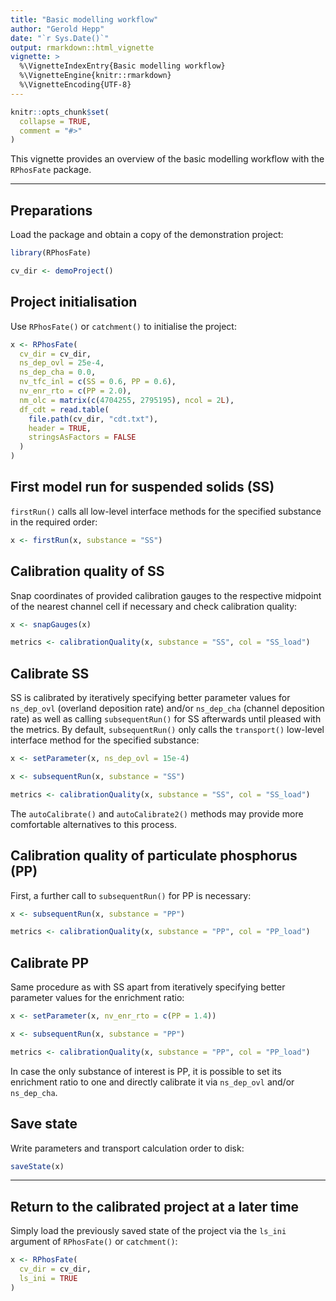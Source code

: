 ---
title: "Basic modelling workflow"
author: "Gerold Hepp"
date: "`r Sys.Date()`"
output: rmarkdown::html_vignette
vignette: >
  %\VignetteIndexEntry{Basic modelling workflow}
  %\VignetteEngine{knitr::rmarkdown}
  %\VignetteEncoding{UTF-8}
---

```{r setup, include=FALSE}
knitr::opts_chunk$set(
  collapse = TRUE,
  comment = "#>"
)
```

This vignette provides an overview of the basic modelling workflow with the `RPhosFate` package.

---

## Preparations

Load the package and obtain a copy of the demonstration project:

```{r eval=FALSE}
library(RPhosFate)

cv_dir <- demoProject()
```

## Project initialisation

Use `RPhosFate()` or `catchment()` to initialise the project:

```{r eval=FALSE}
x <- RPhosFate(
  cv_dir = cv_dir,
  ns_dep_ovl = 25e-4,
  ns_dep_cha = 0.0,
  nv_tfc_inl = c(SS = 0.6, PP = 0.6),
  nv_enr_rto = c(PP = 2.0),
  nm_olc = matrix(c(4704255, 2795195), ncol = 2L),
  df_cdt = read.table(
    file.path(cv_dir, "cdt.txt"),
    header = TRUE,
    stringsAsFactors = FALSE
  )
)
```

## First model run for suspended solids (SS)

`firstRun()` calls all low-level interface methods for the specified substance in the required order:

```{r eval=FALSE}
x <- firstRun(x, substance = "SS")
```

## Calibration quality of SS

Snap coordinates of provided calibration gauges to the respective midpoint of the nearest channel cell if necessary and check calibration quality:

```{r eval=FALSE}
x <- snapGauges(x)

metrics <- calibrationQuality(x, substance = "SS", col = "SS_load")
```

## Calibrate SS

SS is calibrated by iteratively specifying better parameter values for `ns_dep_ovl` (overland deposition rate) and/or `ns_dep_cha` (channel deposition rate) as well as calling `subsequentRun()` for SS afterwards until pleased with the metrics. By default, `subsequentRun()` only calls the `transport()` low-level interface method for the specified substance:

```{r eval=FALSE}
x <- setParameter(x, ns_dep_ovl = 15e-4)

x <- subsequentRun(x, substance = "SS")

metrics <- calibrationQuality(x, substance = "SS", col = "SS_load")
```

The `autoCalibrate()` and `autoCalibrate2()` methods may provide more comfortable alternatives to this process.

## Calibration quality of particulate phosphorus (PP)

First, a further call to `subsequentRun()` for PP is necessary:

```{r eval=FALSE}
x <- subsequentRun(x, substance = "PP")

metrics <- calibrationQuality(x, substance = "PP", col = "PP_load")
```

## Calibrate PP

Same procedure as with SS apart from iteratively specifying better parameter values for the enrichment ratio:

```{r eval=FALSE}
x <- setParameter(x, nv_enr_rto = c(PP = 1.4))

x <- subsequentRun(x, substance = "PP")

metrics <- calibrationQuality(x, substance = "PP", col = "PP_load")
```

In case the only substance of interest is PP, it is possible to set its enrichment ratio to one and directly calibrate it via `ns_dep_ovl` and/or `ns_dep_cha`.

## Save state

Write parameters and transport calculation order to disk:

```{r eval=FALSE}
saveState(x)
```

---

## Return to the calibrated project at a later time

Simply load the previously saved state of the project via the `ls_ini` argument of `RPhosFate()` or `catchment()`:

```{r eval=FALSE}
x <- RPhosFate(
  cv_dir = cv_dir,
  ls_ini = TRUE
)
```
